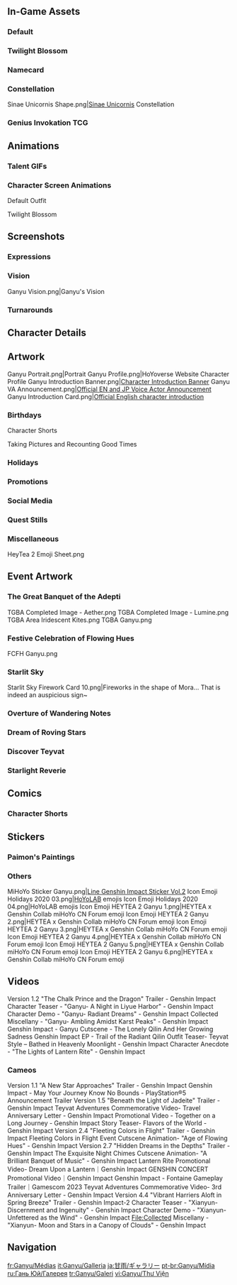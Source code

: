 {{CharacterTabs}}
{{TOC Limit}}
==In-Game Assets==
===Default===
{{Assets}}

===Twilight Blossom===
{{Assets/Outfit|Twilight Blossom}}

===Namecard===
{{Assets/Namecard|Qilin|Ganyu}}

===Constellation===
<gallery>Sinae Unicornis Shape.png|[[Sinae Unicornis]] Constellation</gallery>

===Genius Invokation TCG===
{{Main|Genius Invokation TCG}}
{{Genius Invokation TCG Cards by Featured Gallery}}

==Animations==
===Talent GIFs===
{{Talent Previews by Character|Ganyu}}

===Character Screen Animations===
;Default Outfit
{{Preview/CharacterAnimations}}

;Twilight Blossom
{{Preview/CharacterAnimations|Twilight Blossom}}

==Screenshots==
===Expressions===
{{Character Expression|Ganyu|Default|Disappointed|Pensive}}

===Vision===
<gallery>Ganyu Vision.png|Ganyu's Vision</gallery>

===Turnarounds===
{{Turnarounds}}

==Character Details==
{{Files by Character Gallery|character=Ganyu|Character Details}}

==Artwork==
<gallery>
Ganyu Portrait.png|Portrait
Ganyu Profile.png|HoYoverse Website Character Profile
Ganyu Introduction Banner.png|[https://www.hoyolab.com/article/127394 Character Introduction Banner]
Ganyu VA Announcement.png|[https://twitter.com/GenshinImpact/status/1346698011204698113 Official EN and JP Voice Actor Announcement]
Ganyu Introduction Card.png|[https://twitter.com/GenshinImpact/status/1346667812614389760 Official English character introduction]
</gallery>

===Birthdays===
{{Files by Character Gallery|Ganyu Birthday Artwork|character = Ganyu|not1=Character Shorts|not2=Taking Pictures and Recounting Good Times Images}}

;Character Shorts
{{Files by Character Gallery|Ganyu Birthday Artwork|character = Ganyu|not1=Character Birthday Artwork|not2=Taking Pictures and Recounting Good Times Images}}

;Taking Pictures and Recounting Good Times
{{Main|Taking Pictures and Recounting Good Times/Ganyu}}
{{Files by Character Gallery|Ganyu Birthday Artwork|character = Ganyu|not1=Character Shorts|not2=Character Birthday Artwork}}

===Holidays===
{{Files by Character Gallery|Holiday Artwork}}

===Promotions===
{{Files by Character Gallery|Promotional Artwork}}

===Social Media===
{{Files by Character Gallery|Social Media Celebration}}

===Quest Stills===
{{Files by Character Gallery|Quest Stills}}

===Miscellaneous===
{{Files by Character Gallery|Miscellaneous Artwork}}
<gallery>
HeyTea 2 Emoji Sheet.png
</gallery>

==Event Artwork==
===The Great Banquet of the Adepti===
{{Main|The Great Banquet of the Adepti}}
<gallery>
TGBA Completed Image - Aether.png
TGBA Completed Image - Lumine.png
TGBA Area Iridescent Kites.png
TGBA Ganyu.png
</gallery>

===Festive Celebration of Flowing Hues===
{{Main|Festive Celebration of Flowing Hues}}
<gallery>
FCFH Ganyu.png
</gallery>

===Starlit Sky===
{{Main|Starlit Sky}}
<gallery>
Starlit Sky Firework Card 10.png|Fireworks in the shape of Mora... That is indeed an auspicious sign~
</gallery>

===Overture of Wandering Notes===
{{Main|Overture of Wandering Notes}}
{{Files by Character Gallery|Overture of Wandering Notes}}

===Dream of Roving Stars===
{{Main|Dream of Roving Stars}}
{{Files by Character Gallery|Dream of Roving Stars Images}}

===Discover Teyvat===
{{Main|Discover Teyvat}}
{{Files by Character Gallery|Discover Teyvat Images}}

===Starlight Reverie===
{{Main|Starlight Reverie}}
{{Files by Character Gallery|Starlight Reverie Images}}

==Comics==
===Character Shorts===
{{Files by Character Gallery|Character Shorts|character = Ganyu|not1=Ganyu Birthday Artwork}}

==Stickers==
===Paimon's Paintings===
{{Paimon's Paintings Images|Ganyu|nochar=1|nopplink=1}}

===Others===
<gallery>
MiHoYo Sticker Ganyu.png|[https://store.line.me/stickershop/product/14369332/en Line Genshin Impact Sticker Vol.2]
Icon Emoji Holidays 2020 03.png|[[HoYoLAB]] emojis
Icon Emoji Holidays 2020 04.png|HoYoLAB emojis
Icon Emoji HEYTEA 2 Ganyu 1.png|HEYTEA x Genshin Collab miHoYo CN Forum emoji
Icon Emoji HEYTEA 2 Ganyu 2.png|HEYTEA x Genshin Collab miHoYo CN Forum emoji
Icon Emoji HEYTEA 2 Ganyu 3.png|HEYTEA x Genshin Collab miHoYo CN Forum emoji
Icon Emoji HEYTEA 2 Ganyu 4.png|HEYTEA x Genshin Collab miHoYo CN Forum emoji
Icon Emoji HEYTEA 2 Ganyu 5.png|HEYTEA x Genshin Collab miHoYo CN Forum emoji
Icon Emoji HEYTEA 2 Ganyu 6.png|HEYTEA x Genshin Collab miHoYo CN Forum emoji
</gallery>

==Videos==
<gallery>
Version 1.2 "The Chalk Prince and the Dragon" Trailer - Genshin Impact
Character Teaser - "Ganyu- A Night in Liyue Harbor" - Genshin Impact
Character Demo - "Ganyu- Radiant Dreams" - Genshin Impact
Collected Miscellany - "Ganyu- Ambling Amidst Karst Peaks" - Genshin Impact
Genshin Impact - Ganyu Cutscene - The Lonely Qilin And Her Growing Sadness
Genshin Impact EP - Trail of the Radiant Qilin
Outfit Teaser- Teyvat Style – Bathed in Heavenly Moonlight - Genshin Impact
Character Anecdote - "The Lights of Lantern Rite" - Genshin Impact
</gallery>

===Cameos===
<gallery>
Version 1.1 "A New Star Approaches" Trailer - Genshin Impact
Genshin Impact - May Your Journey Know No Bounds - PlayStation®5 Announcement Trailer
Version 1.5 "Beneath the Light of Jadeite" Trailer - Genshin Impact
Teyvat Adventures Commemorative Video- Travel Anniversary Letter - Genshin Impact
Promotional Video - Together on a Long Journey - Genshin Impact
Story Teaser- Flavors of the World - Genshin Impact
Version 2.4 "Fleeting Colors in Flight" Trailer - Genshin Impact
Fleeting Colors in Flight Event Cutscene Animation- "Age of Flowing Hues" - Genshin Impact
Version 2.7 "Hidden Dreams in the Depths" Trailer - Genshin Impact
The Exquisite Night Chimes Cutscene Animation- "A Brilliant Banquet of Music" - Genshin Impact
Lantern Rite Promotional Video- Dream Upon a Lantern｜Genshin Impact
GENSHIN CONCERT Promotional Video｜Genshin Impact
Genshin Impact - Fontaine Gameplay Trailer｜Gamescom 2023
Teyvat Adventures Commemorative Video- 3rd Anniversary Letter - Genshin Impact
Version 4.4 "Vibrant Harriers Aloft in Spring Breeze" Trailer - Genshin Impact-2
Character Teaser - "Xianyun- Discernment and Ingenuity" - Genshin Impact
Character Demo - "Xianyun- Unfettered as the Wind" - Genshin Impact
File:Collected Miscellany - "Xianyun- Moon and Stars in a Canopy of Clouds" - Genshin Impact
</gallery>

==Navigation==
{{Character Navbox|Gallery}}

[[fr:Ganyu/Médias]]
[[it:Ganyu/Galleria]]
[[ja:甘雨/ギャラリー]]
[[pt-br:Ganyu/Mídia]]
[[ru:Гань Юй/Галерея]]
[[tr:Ganyu/Galeri]]
[[vi:Ganyu/Thư Viện]]